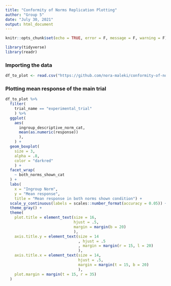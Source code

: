 ```yaml
---
title: "Conformity of Norms Replication Plotting"
author: "Group 5"
date: "July 30, 2021"
output: html_document
---
```


```r
knitr::opts_chunk$set(echo = TRUE, error = F, message = F, warning = F)
```

```r

library(tidyverse)
library(readr)

```


### Importing the data

```r

df_to_plot <- read.csv("https://github.com/nora-maleki/conformity-of-norms-replication/tree/workflow/data/01_pilot/02_clean_data.csv")

```

### Plotting mean response of the main trial

```r
df_to_plot %>%
  filter(
    trial_name == "experimental_trial"
    ) %>%
  ggplot(
    aes(
      ingroup_descriptive_norm_cat,
      mean(as.numeric(response))
      ), 
    ) +
  geom_boxplot(
    size = 3,
    alpha = .8, 
    color = "darkred"
    ) +
  facet_wrap(
    ~ both_norms_shown_cat
  ) +
  labs(
    x = "Ingroup Norm",
    y = "Mean response",
    title = "Mean response in both norms shown condition") +
  scale_y_continuous(labels = scales::number_format(accuracy = 0.05)) +
  theme_gray() +
  theme(
    plot.title = element_text(size = 16, 
                              hjust = .5, 
                              margin = margin(b = 20)
                              ),
    axis.title.y = element_text(size = 14
                                , hjust = .5
                                , margin = margin(r = 15, l = 20)
                                ),
    axis.title.x = element_text(size = 14, 
                                hjust = .5,
                                margin = margin(t = 15, b = 20)
                                ),
    plot.margin = margin(t = 15, r = 35)
  )

```